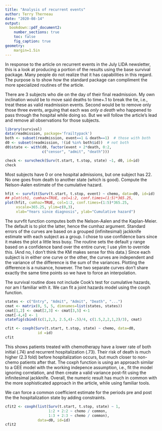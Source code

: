 ```yaml
---
title: "Analysis of recurrent events"
author: Terry Therneau
date: "2020-08-14"
output: 
  bookdown::pdf_document2:
    number_sections: true
    toc: false
    fig_caption: true
geometry: 
    margin=1.5in
---
```


In response to the article on recurrent events in the July LIDA
newsletter, this is a look at producing a portion of the results using the
base survival package.
Many people do not realize that it has capabilities in this regard.
The purpose is to show how the standard package can compliment
the more specialized routines of the article.

There are 3 subjects who die on the day of their final readmission.
My own inclination would be to move said deaths to time+.1 to break the
tie, i.e., treat these as valid readmission events.
Second would be to remove only those three events, arguing that each was 
_only a death_ who happened to pass through the hospital while doing so.
But we will follow the article's lead and remove all observations for
those subjects. 

```r
library(survival)
data(readmission, package='frailtypack')
both <- subset(readmission, event==1 & death==1)  # those with both
d0 <- subset(readmission, !(id %in% both$id))  # not both
d0$state <- with(d0, factor(event + 2*death, 0:2,
                 c("censor", "admit", "death")))

check <- survcheck(Surv(t.start, t.stop, state) ~1, d0, id=id)
check
```

Most subjects have 0 or one hospital admissions, but one subject has 22.
No one goes from death to another state (which is good).
Compute the Nelson-Aalen estimate of the cumulative hazard.

```r
hfit <- survfit(Surv(t.start, t.stop, event) ~ chemo, data=d0, id=id)
## plot(ch1, cumhaz=TRUE, col=1:2, conf.times=(1:5)*365.25,
plot(hfit, cumhaz=TRUE, col=1:2, conf.times=(1:5)*365.25,
     xscale=365.25, ylim=c(0,3),
     xlab="Years since diagnosis", ylab="Cumulative hazard")
```

The survfit function computes both the Nelson-Aalen and the Kaplan-Meier.
The default is to plot the latter, hence the cumhaz argument.
Standard errors of the curves are based on a grouped (infinitesimal)
jackknife estimate with each subject as a group.
I chose to use confidence bars since it makes the plot a little less busy.
The routine sets the default y range based on a confidence band
over the entire curve; I use ylim to override this.
(And no, I don't think the KM makes sense for this data.)
Since each subject is in either one curve or the other, the curves are
independent and the variance of the difference is the sum of the variances.
Plotting the difference is a nuisance, however. 
The two separate curves don't share
exactly the same time points so we have to force an interpolation.

The survival routine does not include Cook's test for cumulative hazards,
nor am I familiar with it.
We can fit a joint hazards model using the coxph function.

```r
states <- c("Entry", "Admit", "Admit", "Death", "...")
cmat <- matrix(0, 5, 5, dimnames=list(states, states))
cmat[1,2] <- cmat[2,3] <- cmat[3,5] <-1
cmat[-4,4] <- 1
statefig(cbind((c(1,2,3, 2.5,4)-.5)/4, c(1.5,2,2,1,2)/3), cmat)

cfit <- coxph(Surv(t.start, t.stop, state) ~ chemo, data=d0,
               id =id)
cfit
```

This shows patients treated with chemotherapy have a lower rate of both
initial (.74) and recurrent hospitalization (.73).
Their risk of death is much higher (2.3 fold) before hospitalization
occurs, but much closer to non-chemo patients after that.
The coxph function is using an approach similar to a GEE model 
with the working indepence assumption, i.e., fit the model ignoring
correlation, and then create a valid variance post-fit using the 
infinitesimal jackknife.
Overall, the numeric result has much in common with the more sophisticated
approach in the article, while using familiar tools. 

We can force a common coefficient estimate for the periods pre and post the
the hospitalization state by adding constraints.

```r
cfit2 <- coxph(list(Surv(t.start, t.stop, state) ~ 1,
                    1:2 + 2:2 ~ chemo / common,
                    1:3 + 2:3 ~ chemo / common), 
               data=d0, id=id)
cfit2
```

